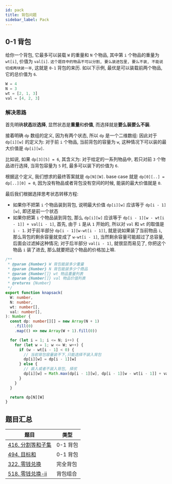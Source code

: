 ```yaml
---
id: pack
title: 背包问题
sidebar_label: Pack
---
```


## 0-1 背包

给你一个背包, 它最多可以装载 `W` 的重量和 `N` 个物品, 其中第 `i` 个物品的重量为 `wt[i]`, 价值为 `val[i]`. `这个题目中的物品不可以分割, 要么装进包里, 要么不装, 不能说切成两块装一半`, 这就是 `0-1` 背包的来历. 如以下示例, 最优是可以装载前两个物品, 它的总价值为 `6`.

```ts
W = 4
N = 3
wt = [2, 1, 3]
val = [4, 2, 3]
```

### 解决思路

首先明确**状态**跟**选择**, 显然状态是**重量**和**价值**, 而选择就是**要么装要么不装**.

接着明确 `dp` 数组的定义, 因为有两个状态, 所以 `dp` 是一个二维数组: 因此对于 `dp[i][w]` 的定义为: 对于前 `i` 个物品, 当前背包的容量为 `w`, 这种情况下可以装的最大价值是 `dp[i][w]`.

比如说, 如果 `dp[3][5] = 6`, 其含义为: 对于给定的一系列物品中, 若只对前 `3` 个物品进行选择, 当背包容量为 `5` 时, 最多可以装下的价值为 `6`.

根据这个定义, 我们想求的最终答案就是 `dp[N][W]`. base case 就是 `dp[0][..] = dp[..][0] = 0`, 因为没有物品或者背包没有空间的时候, 能装的最大价值就是 `0`.

最后我们根据选择思考状态转移方程:

- 如果你不把第 `i` 个物品装到背包, 说明最大价值 `dp[i][w]` 应该等于 `dp[i - 1][w]`, 即还是前一个状态
- 如果你把第 `i` 个物品装到背包, 那么 `dp[i][w]` 应该等于 `dp[i - 1][w - wt[i - 1]] + val[i - 1]`, 首先, 由于 `i` 是从 `1` 开始的, 所以对 `val` 和 `wt` 的取值是 `i - 1`. 对于前半部分 `dp[i - 1][w-wt[i - 1]]`, 就是说如果装了当前物品 `i`, 那么背包的剩余容量就变成了 `w-wt[i - 1]`, 当然剩余容量可能超过了总容量, 后面会过滤掉这种情况; 对于后半部分 `val[i - 1]`, 就很显而易见了, 你把这个物品 `i` 装了进去, 那么就要把这个物品的价格加上嘛.

```ts
/**
 * @param {Number} W 背包能装多少重量
 * @param {Number} N 背包能装多少个商品
 * @param {Number[]} wt 物品重量列表
 * @param {Number[]} val 物品价值列表
 * @returns {Number}
 */
export function knapsack(
  W: number,
  N: number,
  wt: number[],
  val: number[],
): Number {
  const dp: number[][] = new Array(N + 1)
    .fill(0)
    .map(() => new Array(W + 1).fill(0))

  for (let i = 1; i <= N; i++) {
    for (let w = 1; w <= W; w++) {
      if (w - wt[i - 1] < 0) {
        // 当前背包容量装不下,只能选择不装入背包
        dp[i][w] = dp[i - 1][w]
      } else {
        // 装入或者不装入背包, 择优
        dp[i][w] = Math.max(dp[i - 1][w], dp[i - 1][w - wt[i - 1]] + val[i - 1])
      }
    }
  }

  return dp[N][W]
}
```

## 题目汇总

| 题目                                                     | 类型     |
| -------------------------------------------------------- | -------- |
| [416. 分割等和子集](/leetcode/medium/416-can-partition)  | 0-1 背包 |
| [494. 目标和](/leetcode/medium/494-find-target-sum-ways) | 0-1 背包 |
| [322. 零钱兑换](/leetcode/medium/322-coin-change)        | 完全背包 |
| [518. 零钱兑换-ii](/leetcode/medium/518-change)          | 背包组合 |
